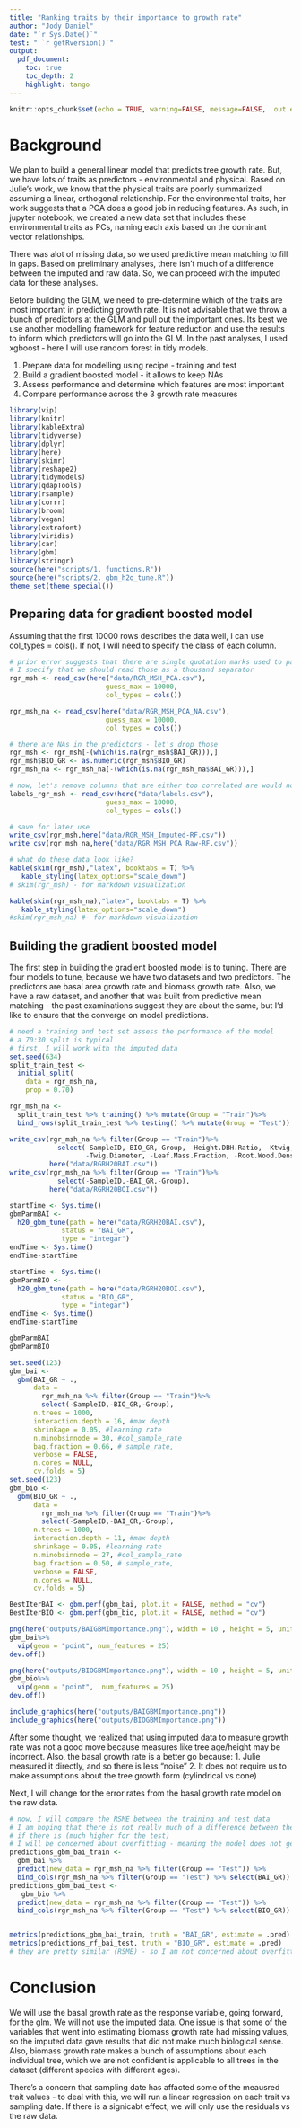 ```yaml
---
title: "Ranking traits by their importance to growth rate"
author: "Jody Daniel"
date: "`r Sys.Date()`"
test: " `r getRversion()`"
output:
  pdf_document:
    toc: true
    toc_depth: 2
    highlight: tango
---
```



```r
knitr::opts_chunk$set(echo = TRUE, warning=FALSE, message=FALSE,  out.extra = " ")
```

# Background

We plan to build a general linear model that predicts tree growth rate. But, we have lots of traits as predictors - environmental and physical. Based on Julie's work, we know that the physical traits are poorly summarized assuming a linear, orthogonal relationship. For the environmental traits, her work suggests that a PCA does a good job in reducing features. As such, in jupyter notebook, we created a new data set that includes these environmental traits as PCs, naming each axis based on the dominant vector relationships. 

There was alot of missing data, so we used predictive mean matching to fill in gaps. Based on preliminary analyses, there isn't much of a difference between the imputed and raw data. So, we can proceed with the imputed data for these analyses.

Before building the GLM, we need to pre-determine which of the traits are most important in predicting growth rate. It is not advisable that we throw a bunch of predictors at the GLM and pull out the important ones. Its best we use another modelling framework for feature reduction and use the results to inform which predictors will go into the GLM. In the past analyses, I used xgboost - here I will use random forest in tidy models. 

1. Prepare data for modelling using recipe - training and test  
2. Build a gradient boosted model - it allows to keep NAs
3. Assess performance and determine which features are most important
4. Compare performance across the 3 growth rate measures

``` r
library(vip)
library(knitr)
library(kableExtra)
library(tidyverse)
library(dplyr)
library(here)
library(skimr)
library(reshape2)
library(tidymodels)
library(qdapTools)
library(rsample)
library(corrr)
library(broom)
library(vegan)
library(extrafont)
library(viridis)
library(car)
library(gbm)
library(stringr)
source(here("scripts/1. functions.R"))
source(here("scripts/2. gbm_h2o_tune.R"))
theme_set(theme_special())
```

## Preparing data for gradient boosted model 

Assuming that the first 10000 rows describes the data well, I can use col_types = cols(). If not, I will need to specify the class of each column.
```r
# prior error suggests that there are single quotation marks used to parse numbers
# I specify that we should read those as a thousand separator
rgr_msh <- read_csv(here("data/RGR_MSH_PCA.csv"),
                        guess_max = 10000,
                        col_types = cols())

rgr_msh_na <- read_csv(here("data/RGR_MSH_PCA_NA.csv"),
                        guess_max = 10000,
                        col_types = cols())

# there are NAs in the predictors - let's drop those
rgr_msh <- rgr_msh[-(which(is.na(rgr_msh$BAI_GR))),]
rgr_msh$BIO_GR <- as.numeric(rgr_msh$BIO_GR)
rgr_msh_na <- rgr_msh_na[-(which(is.na(rgr_msh_na$BAI_GR))),]

# now, let's remove columns that are either too correlated are would not be useful
labels_rgr_msh <- read_csv(here("data/labels.csv"),
                        guess_max = 10000,
                        col_types = cols())

# save for later use
write_csv(rgr_msh,here("data/RGR_MSH_Imputed-RF.csv"))
write_csv(rgr_msh_na,here("data/RGR_MSH_PCA_Raw-RF.csv"))
```


```r
# what do these data look like?
kable(skim(rgr_msh),"latex", booktabs = T) %>%
   kable_styling(latex_options="scale_down")
# skim(rgr_msh) - for markdown visualization

kable(skim(rgr_msh_na),"latex", booktabs = T) %>%
   kable_styling(latex_options="scale_down") 
#skim(rgr_msh_na) #- for markdown visualization

```

## Building the gradient boosted model

The first step in building the gradient boosted model is to tuning. There are four models to tune, because we have two datasets and two predictors. The predictors are basal area growth rate and biomass growth rate. Also, we have a raw dataset, and another that was built from predictive mean matching - the past examinations suggest they are about the same, but I'd like to ensure that the converge on model predictions. 



``` r
# need a training and test set assess the performance of the model
# a 70:30 split is typical
# first, I will work with the imputed data
set.seed(634)
split_train_test <-
  initial_split(
    data = rgr_msh_na, 
    prop = 0.70) 

rgr_msh_na <-
  split_train_test %>% training() %>% mutate(Group = "Train")%>%
  bind_rows(split_train_test %>% testing() %>% mutate(Group = "Test"))

```



```r
write_csv(rgr_msh_na %>% filter(Group == "Train")%>%
            select(-SampleID,-BIO_GR,-Group, -Height.DBH.Ratio, -Ktwig, 
                   -Twig.Diameter, -Leaf.Mass.Fraction, -Root.Wood.Density ),
          here("data/RGRH20BAI.csv"))
write_csv(rgr_msh_na %>% filter(Group == "Train")%>%
            select(-SampleID,-BAI_GR,-Group),
          here("data/RGRH20BOI.csv"))


```


```r
startTime <- Sys.time()
gbmParmBAI <-
  h20_gbm_tune(path = here("data/RGRH20BAI.csv"),
             status = "BAI_GR",
             type = "integar")
endTime <- Sys.time()
endTime-startTime
```

```r
startTime <- Sys.time()
gbmParmBIO <-
  h20_gbm_tune(path = here("data/RGRH20BOI.csv"),
             status = "BIO_GR",
             type = "integar")
endTime <- Sys.time()
endTime-startTime
```


```r
gbmParmBAI
gbmParmBIO
```


```r
set.seed(123)
gbm_bai <-
  gbm(BAI_GR ~ .,
      data = 
        rgr_msh_na %>% filter(Group == "Train")%>%
        select(-SampleID,-BIO_GR,-Group),
      n.trees = 1000,
      interaction.depth = 16, #max depth
      shrinkage = 0.05, #learning rate
      n.minobsinnode = 30, #col_sample_rate
      bag.fraction = 0.66, # sample_rate,
      verbose = FALSE,
      n.cores = NULL,
      cv.folds = 5)
set.seed(123)
gbm_bio <-
  gbm(BIO_GR ~ .,
      data = 
        rgr_msh_na %>% filter(Group == "Train")%>%
        select(-SampleID,-BAI_GR,-Group),
      n.trees = 1000,
      interaction.depth = 11, #max depth
      shrinkage = 0.05, #learning rate
      n.minobsinnode = 27, #col_sample_rate
      bag.fraction = 0.50, # sample_rate,
      verbose = FALSE,
      n.cores = NULL,
      cv.folds = 5)
```

```r
BestIterBAI <- gbm.perf(gbm_bai, plot.it = FALSE, method = "cv")
BestIterBIO <- gbm.perf(gbm_bio, plot.it = FALSE, method = "cv")

```


```r

png(here("outputs/BAIGBMImportance.png"), width = 10 , height = 5, units = 'in', res = 600)
gbm_bai%>%
  vip(geom = "point", num_features = 25)
dev.off()

png(here("outputs/BIOGBMImportance.png"), width = 10 , height = 5, units = 'in', res = 600)
gbm_bio%>%
  vip(geom = "point",  num_features = 25)
dev.off()


```

```r

include_graphics(here("outputs/BAIGBMImportance.png"))
include_graphics(here("outputs/BIOGBMImportance.png"))

```


After some thought, we realized that using imputed data to measure growth rate was not a good move because measures like tree age/height may be incorrect. Also, the basal growth rate is a better go because:
1. Julie measured it directly, and so there is less "noise"
2. It does not require us to make assumptions about the tree growth form (cylindrical vs cone)

Next, I will change for the error rates from the basal growth rate model on the raw data.

```r
# now, I will compare the RSME between the training and test data
# I am hoping that there is not really much of a difference between the two
# if there is (much higher for the test)
# I will be concerned about overfitting - meaning the model does not generalize well
predictions_gbm_bai_train <- 
  gbm_bai %>%
  predict(new_data = rgr_msh_na %>% filter(Group == "Test")) %>%
  bind_cols(rgr_msh_na %>% filter(Group == "Test") %>% select(BAI_GR))
predictions_gbm_bai_test <- 
   gbm_bio %>%
  predict(new_data = rgr_msh_na %>% filter(Group == "Test")) %>%
  bind_cols(rgr_msh_na %>% filter(Group == "Test") %>% select(BIO_GR))


metrics(predictions_gbm_bai_train, truth = "BAI_GR", estimate = .pred)
metrics(predictions_rf_bai_test, truth = "BIO_GR", estimate = .pred)
# they are pretty similar (RSME) - so I am not concerned about overfitting

```

# Conclusion

We will use the basal growth rate as the response variable, going forward, for the glm. We will not use the imputed data. One issue is that some of the variables that went into estimating biomass growth rate had missing values, so the imputed data gave results that did not make much biological sense. Also, biomass growth rate makes a bunch of assumptions about each individual tree, which we are not confident is applicable  to all trees in the dataset (different species with different ages).

There's a concern that sampling date has affacted some of the meausred trait values - to deal with this, we will run a linear regression on each trait vs sampling date. If there is a signicabt effect, we will only use the residuals vs the raw data. 
